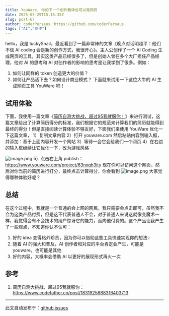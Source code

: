 ```yaml
---
title: YouWare, 你的下一个创作载体也可以是网页
date: 2025-05-29T15:16:35Z
slug: post-67
author: coderPerseus：https://github.com/coderPerseus
tags: ["AI","创作"]
---
```


hello，我是 luckySnail，最近看到了一篇非常棒的文章《晚点对话明超平：他们不信 AI coding 会是新的创作方式，我很开心》。主人公创作了一个 AI Coding 生成网页的工具，其实这类产品已经很多了，但是创始人曾在多个大厂担任产品经理，他对 AI 的思考和 AI 对创作者的影响的思考是让我学到了很多。例如：
1. 如何让同样的 token 创造更大的价值？
2. 如何让产品活下去？如何设计商业模式？
下面就来试用一下这位大牛的 AI 生成网页工具 YouWare 吧！

## 试用体验

下面，我使用一篇文章《[简历自测大挑战，超过95我就服你！](https://www.codefather.cn/post/1831925888316403713)》来进行测试，这篇文章给出了计算简历得分的标准，我们根据它的规范来计算我们的简历就能得到最终的得分！但是直接阅读计算体验不够友好，下面我们来使用 YouWare 优化一下这篇文章，
1）复制文章内容
2）打开 youware.com 然后粘贴内容到输入框，并添加：基于上面内容开发一个网站
3）等待一会它会给我们一个网页
4）在右边的输入框继续让它优化一下，改为游戏风格

![image.png](https://blog-1304565468.cos.ap-shanghai.myqcloud.com/typora/20250529225629.png)
 5）点击右上角 publish： https://www.youware.com/project/63nxqh3ity
现在你可以访问这个网页，然后对你当前的简历进行打分，最终点击计算得分，你会看到
![image.png](https://blog-1304565468.cos.ap-shanghai.myqcloud.com/typora/20250529230050.png)
大家觉得哪种体验好呢？
## 总结
在这个过程中，我就是一个普通的会上网的网民，我只需要会点击即可，虽然我不会为这类产品付费，但是这不代表普通人不会，对于普通人来说这就像变魔术一样，我觉得会有不会技术的用户惊讶它的能力，而向他付费的。这个产品让我产生了一些观点，不知道你认不认可：
1. 好的 idea 变得格外珍贵，因为你可以借助这些工具快速实现你的想法💡
2. 随着 AI 的强大和普及，AI 创作者和对应的平台肯定会产生，可能是 youware，也可能是其他
3. 好的内容，大概率会借助 AI 以更好的展现形式再火一次

## 参考
1. 简历自测大挑战，超过95我就服你： https://www.codefather.cn/post/1831925888316403713

---
此文自动发布于：<a href="https://github.com/coderPerseus/blog/issues/67" target="_blank">github issues</a>
